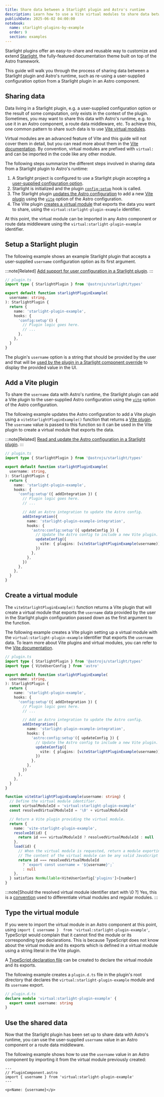 ```yaml
---
title: Share data between a Starlight plugin and Astro's runtime
description: Learn how to use a Vite virtual modules to share data between a Starlight plugin and Astro's runtime.
publishDate: 2025-06-02 04:00:00
notebook:
  name: starlight-plugins-by-example
  order: 9
  section: examples
---
```


Starlight plugins offer an easy-to-share and reusable way to customize and extend [Starlight](https://starlight.astro.build/), the fully-featured documentation theme built on top of the Astro framework.

This guide will walk you through the process of sharing data between a Starlight plugin and Astro's runtime, such as re-using a user-supplied configuration option from a Starlight plugin in an Astro component.


<Prerequisites />

## Sharing data

Data living in a Starlight plugin, e.g. a user-supplied configuration option or the result of some computation, only exists in the context of the plugin.
Sometimes, you may want to share this data with Astro's runtime, e.g. to use it in an Astro component, a route data middleware, etc.
To achieve this, one common pattern to share such data is to use [Vite virtual modules](https://vite.dev/guide/api-plugin.html#virtual-modules-convention).

Virtual modules are an advanced feature of Vite and this guide will not cover them in detail, but you can read more about them in the [Vite documentation](https://vite.dev/guide/api-plugin.html#virtual-modules-convention).
By convention, virtual modules are prefixed with `virtual:` and can be imported in the code like any other module.

The following steps summarize the different steps involved in sharing data from a Starlight plugin to Astro's runtime:

1. A Starlight project is configured to use a Starlight plugin accepting a [user-supplied configuration option](/notes/starlight-plugin-add-support-for-user-configuration).
1. Starlight is initialized and the plugin [`config:setup`](https://starlight.astro.build/reference/plugins/#configsetup) hook is called.
1. The Starlight plugin [updates the Astro configuration](/notes/starlight-plugin-read-and-update-astro-configuration) to add a new [Vite plugin](https://vite.dev/guide/api-plugin) using the [`vite`](https://docs.astro.build/en/reference/configuration-reference/#vite) option of the Astro configuration.
1. The Vite plugin [creates a virtual module](https://vite.dev/guide/api-plugin.html#virtual-modules-convention) that exports the data you want to share, using the `virtual:starlight-plugin-example` identifier.

At this point, the virtual module can be imported in any Astro component or route data middleware using the `virtual:starlight-plugin-example` identifier.

## Setup a Starlight plugin

The following example shows an example Starlight plugin that accepts a user-supplied `username` configuration option as its first argument.

:::note[Related]
[Add support for user configuration in a Starlight plugin](/notes/starlight-plugin-add-support-for-user-configuration).
:::

```ts {5}
// plugin.ts
import type { StarlightPlugin } from '@astrojs/starlight/types'

export default function starlightPluginExample(
  username: string,
): StarlightPlugin {
  return {
    name: 'starlight-plugin-example',
    hooks: {
      'config:setup'() {
        // Plugin logic goes here.
        // ...
      },
    },
  }
}
```

The plugin's `username` option is a string that should be provided by the user and that will be [used by the plugin in a Starlight component override](/notes/starlight-plugin-override-starlight-component) to display the provided value in the UI.

## Add a Vite plugin

To share the `username` data with Astro's runtime, the Starlight plugin can add a Vite plugin to the user-supplied Astro configuration using the [`vite`](https://docs.astro.build/en/reference/configuration-reference/#vite) option of the Astro configuration.

The following example updates the Astro configuration to add a Vite plugin using a `viteStarlightPluginExample()` function that returns a [Vite plugin](https://vite.dev/guide/api-plugin). The `username` value is passed to this function so it can be used in the Vite plugin to create a virtual module that exports the data.

:::note[Related]
[Read and update the Astro configuration in a Starlight plugin](/notes/starlight-plugin-read-and-update-astro-configuration).
:::

```ts {15-25}
// plugin.ts
import type { StarlightPlugin } from '@astrojs/starlight/types'

export default function starlightPluginExample(
  username: string,
): StarlightPlugin {
  return {
    name: 'starlight-plugin-example',
    hooks: {
      'config:setup'({ addIntegration }) {
        // Plugin logic goes here.
        // ...

        // Add an Astro integration to update the Astro config.
        addIntegration({
          name: 'starlight-plugin-example-integration',
          hooks: {
            'astro:config:setup'({ updateConfig }) {
              // Update the Astro config to include a new Vite plugin.
              updateConfig({
                vite: { plugins: [viteStarlightPluginExample(username)] },
              })
            },
          },
        })
      },
    },
  }
}
```

## Create a virtual module

The `viteStarlightPluginExample()` function returns a Vite plugin that will create a virtual module that exports the `username` data provided by the user in the Starlight plugin configuration passed down as the first argument to the function.

The following example creates a Vite plugin setting up a virtual module with the `virtual:starlight-plugin-example` identifier that exports the `username` data.
To learn more about Vite plugins and virtual modules, you can refer to the [Vite documentation](https://vite.dev/guide/api-plugin.html#virtual-modules-convention).

```ts collapse={8-29} collapseStyle=collapsible-start /(username): string/ "'virtual:starlight-plugin-example'" {47}
// plugin.ts
import type { StarlightPlugin } from '@astrojs/starlight/types'
import type { ViteUserConfig } from 'astro'

export default function starlightPluginExample(
  username: string,
): StarlightPlugin {
  return {
    name: 'starlight-plugin-example',
    hooks: {
      'config:setup'({ addIntegration }) {
        // Plugin logic goes here.
        // ...

        // Add an Astro integration to update the Astro config.
        addIntegration({
          name: 'starlight-plugin-example-integration',
          hooks: {
            'astro:config:setup'({ updateConfig }) {
              // Update the Astro config to include a new Vite plugin.
              updateConfig({
                vite: { plugins: [viteStarlightPluginExample(username)] },
              })
            },
          },
        })
      },
    },
  }
}

function viteStarlightPluginExample(username: string) {
  // Define the virtual module identifier.
  const virtualModuleId = 'virtual:starlight-plugin-example'
  const resolvedVirtualModuleId = '\0' + virtualModuleId

  // Return a Vite plugin providing the virtual module.
  return {
    name: 'vite-starlight-plugin-example',
    resolveId(id) {
      return id === virtualModuleId ? resolvedVirtualModuleId : null
    },
    load(id) {
      // When the virtual module is requested, return a module exporting the username.
      // The content of the virtual module can be any valid JavaScript code.
      return id === resolvedVirtualModuleId
        ? `export const username = '${username}';`
        : null
    },
  } satisfies NonNullable<ViteUserConfig['plugins']>[number]
}
```

:::note[Should the resolved virtual module identifier start with \0 ?]
Yes, this is a [convention](https://vite.dev/guide/api-plugin.html#virtual-modules-convention) used to differentiate virtual modules and regular modules.
:::

## Type the virtual module

If you were to import the virtual module in an Astro component at this point, using `import { username }  from 'virtual:starlight-plugin-example'`, TypeScript would complain that it cannot find the module or its corresponding type declarations.
This is because TypeScript does not know about the virtual module and its exports which is defined in a virtual module using a string literal in the Vite plugin.

A [TypeScript declaration file](https://www.typescriptlang.org/docs/handbook/declaration-files/introduction.html) can be created to declare the virtual module and its exports.

The following example creates a `plugin.d.ts` file in the plugin's root directory that declares the `virtual:starlight-plugin-example` module and its `username` export.

```ts
// plugin.d.ts
declare module 'virtual:starlight-plugin-example' {
  export const username: string
}
```

## Use the shared data

Now that the Starlight plugin has been set up to share data with Astro's runtime, you can use the user-supplied `username` value in an Astro component or a route data middleware.

The following example shows how to use the `username` value in an Astro component by importing it from the virtual module previously created:

```astro
---
// PluginComponent.astro
import { username } from 'virtual:starlight-plugin-example'
---

<p>Name: {username}</p>
```


<Outro />
